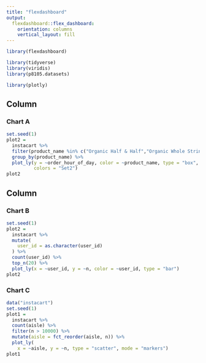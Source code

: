 ```yaml
---
title: "flexdashboard"
output: 
  flexdashboard::flex_dashboard:
    orientation: columns
    vertical_layout: fill
---
```


```r
library(flexdashboard)

library(tidyverse)
library(viridis)
library(p8105.datasets)

library(plotly)

```

Column {data-width=650}
-----------------------------------------------------------------------

### Chart A

```r
set.seed(1)
plot2 =
  instacart %>% 
  filter(product_name %in% c("Organic Half & Half","Organic Whole String Cheese","Organic Whole Strawberries","Coconut Water Kefir","Brown Rice") ) %>% 
  group_by(product_name) %>%
  plot_ly(y = ~order_hour_of_day, color = ~product_name, type = "box",
          colors = "Set2")
plot2
```

Column {data-width=350}
-----------------------------------------------------------------------

### Chart B

```r
set.seed(1)
plot2 =
  instacart %>% 
  mutate(
    user_id = as.character(user_id)
  ) %>% 
  count(user_id) %>% 
  top_n(20) %>% 
  plot_ly(x = ~user_id, y = ~n, color = ~user_id, type = "bar")
plot2
```


### Chart C

```r
data("instacart")
set.seed(1)
plot1 =
  instacart %>% 
  count(aisle) %>% 
  filter(n > 10000) %>% 
  mutate(aisle = fct_reorder(aisle, n)) %>% 
  plot_ly(
    x = ~aisle, y = ~n, type = "scatter", mode = "markers")
plot1
```

